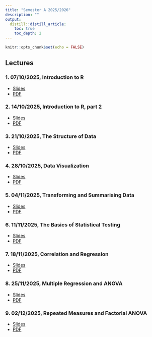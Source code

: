 ```yaml
---
title: "Semester A 2025/2026"
description: ""
output: 
  distill::distill_article:
    toc: true
    toc_depth: 2
---
```


```r
knitr::opts_chunk$set(echo = FALSE)
```

## Lectures

### 1. 07/10/2025, Introduction to R

- [Slides](slides/Week-1-intro-to-R.html)
- [PDF](slides/Week-1-intro-to-R.pdf)

### 2. 14/10/2025, Introduction to R, part 2

- [Slides](slides/Week-2-Basic_R.html)
- [PDF](slides/Week-2-Basic_R.pdf)

### 3. 21/10/2025, The Structure of Data
- [Slides](slides/Week-4-More-on-Data.html)
- [PDF](slides/Week-4-More-on-Data.pdf)

### 4. 28/10/2025, Data Visualization
- [Slides](slides/Week-5-Exploring-data-Graphically.html)
- [PDF](slides/Week-5-Exploring-data-Graphically.pdf)

### 5. 04/11/2025, Transforming and Summarising Data
- [Slides](slides/Week-6-data-wrangling.html)
- [PDF](slides/Week-6-data-wrangling.pdf)

### 6. 11/11/2025, The Basics of Statistical Testing
- [Slides](slides/Week-7-NHST-two-means.html)
- [PDF](slides/Week-7-NHST-two-means.pdf)

### 7. 18/11/2025, Correlation and Regression
- [Slides](slides/Week-8-Correlation-Regression.html)
- [PDF](slides/Week-8-Correlation-Regression.pdf)

### 8. 25/11/2025, Multiple Regression and ANOVA
- [Slides](slides/Week-9-Multi-Regression-ANOVA.html)
- [PDF](slides/Week-9-Multi-Regression-ANOVA.pdf)

### 9. 02/12/2025, Repeated Measures and Factorial ANOVA
- [Slides](slides/Week-10-Repeated-and-Factorial-ANOVA.html)
- [PDF](slides/Week-10-Repeated-and-Factorial-ANOVA.pdf)
